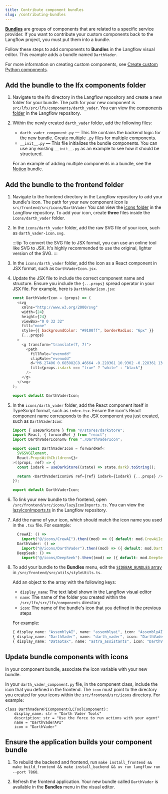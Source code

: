 ```yaml
---
title: Contribute component bundles
slug: /contributing-bundles
---
```



<Icon name="Blocks" aria-hidden="true" /> [**Bundles**](/components-bundle-components) are groups of components that are related to a specific service provider.
If you want to contribute your custom components back to the Langflow project, you must put them into a bundle.

Follow these steps to add components to <Icon name="Blocks" aria-hidden="true" /> **Bundles** in the Langflow visual editor.
This example adds a bundle named `DarthVader`.

For more information on creating custom components, see [Create custom Python components](/components-custom-components).

## Add the bundle to the lfx components folder

1. Navigate to the lfx directory in the Langflow repository and create a new folder for your bundle.
The path for your new component is `src/lfx/src/lfx/components/darth_vader`.
You can view the [components folder](https://github.com/langflow-ai/langflow/tree/main/src/lfx/src/lfx/components) in the Langflow repository.

2. Within the newly created `darth_vader` folder, add the following files:

    * `darth_vader_component.py` — This file contains the backend logic for the new bundle. Create multiple `.py` files for multiple components.
    * `__init__.py` — This file initializes the bundle components. You can use any existing `__init__.py` as an example to see how it should be structured.

    For an example of adding multiple components in a bundle, see the [Notion](https://github.com/langflow-ai/langflow/tree/main/src/lfx/src/lfx/components/Notion) bundle.


## Add the bundle to the frontend folder

1. Navigate to the frontend directory in the Langflow repository to add your bundle's icon.
The path for your new component icon is `src/frontend/src/icons/DarthVader`
You can view the [icons folder](https://github.com/langflow-ai/langflow/tree/main/src/frontend/src/icons) in the Langflow repository.
To add your icon, create **three** files inside the `icons/darth_vader` folder.

2. In the `icons/darth_vader` folder, add the raw SVG file of your icon, such as `darth_vader-icon.svg`.

    :::tip
    To convert the SVG file to JSX format, you can use an online tool like SVG to JSX.
    It's highly recommended to use the original, lighter version of the SVG.
    :::

3. In the `icons/darth_vader` folder, add the icon as a React component in JSX format, such as `DarthVaderIcon.jsx`.

4. Update the JSX file to include the correct component name and structure.
Ensure you include the `{...props}` spread operator in your JSX file.
For example, here is `DarthVaderIcon.jsx`:

    ```javascript
    const DarthVaderIcon = (props) => (
      <svg
        xmlns="http://www.w3.org/2000/svg"
        width={24}
        height={24}
        viewBox="0 0 32 32"
        fill="none"
        style={{ backgroundColor: "#9100ff", borderRadius: "6px" }}
        {...props}
      >
        <g transform="translate(7, 7)">
          <path
            fillRule="evenodd"
            clipRule="evenodd"
            d="M6.27406 0.685082C8.46664 -0.228361 10.9302 -0.228361 13.1229 0.685082C14.6773 1.33267 16.0054 2.40178 16.9702 3.75502C17.6126 4.65574 17.0835 5.84489 16.045 6.21613L13.5108 7.12189C12.9962 7.30585 12.4289 7.26812 11.9429 7.01756C11.8253 6.95701 11.7298 6.86089 11.6696 6.74266L10.2591 3.97469C10.0249 3.51519 9.37195 3.51519 9.13783 3.97469L7.72731 6.74274C7.66714 6.86089 7.57155 6.95701 7.454 7.01756L4.70187 8.43618C4.24501 8.67169 4.24501 9.3284 4.70187 9.56391L7.454 10.9825C7.57155 11.0431 7.66714 11.1392 7.72731 11.2574L9.13783 14.0254C9.37195 14.4849 10.0249 14.4849 10.2591 14.0254L11.6696 11.2574C11.7298 11.1392 11.8253 11.0431 11.9428 10.9825C12.429 10.7319 12.9965 10.6942 13.5112 10.8781L16.045 11.7838C17.0835 12.1551 17.6126 13.3442 16.9704 14.245C16.0054 15.5982"
            fill={props.isdark === "true" ? "white" : "black"}
          />
        </g>
      </svg>
    );

    export default DarthVaderIcon;
    ```

5. In the `icons/darth_vader` folder, add the React component itself in TypeScript format, such as `index.tsx`.
Ensure the icon's React component name corresponds to the JSX component you just created, such as `DarthVaderIcon`:

    ```typescript
    import { useDarkStore } from "@/stores/darkStore";
    import React, { forwardRef } from "react";
    import DarthVaderIconSVG from "./DarthVaderIcon";

    export const DarthVaderIcon = forwardRef<
      SVGSVGElement,
      React.PropsWithChildren<{}>
    >((props, ref) => {
      const isdark = useDarkStore((state) => state.dark).toString();

      return <DarthVaderIconSVG ref={ref} isdark={isdark} {...props} />;
    });

    export default DarthVaderIcon;
    ```

6. To link your new bundle to the frontend, open `/src/frontend/src/icons/lazyIconImports.ts`.
You can view the [lazyIconImports.ts](https://github.com/langflow-ai/langflow/blob/main/src/frontend/src/icons/lazyIconImports.ts) in the Langflow repository.

7. Add the name of your icon, which should match the icon name you used in the `.tsx` file.
For example:

    ```typescript
      CrewAI: () =>
        import("@/icons/CrewAI").then((mod) => ({ default: mod.CrewAiIcon })),
      DarthVader: () =>
        import("@/icons/DarthVader").then((mod) => ({ default: mod.DarthVaderIcon })),
      DeepSeek: () =>
        import("@/icons/DeepSeek").then((mod) => ({ default: mod.DeepSeekIcon })),
    ```

8. To add your bundle to the <Icon name="Blocks" aria-hidden="true" /> **Bundles** menu, edit the [`SIDEBAR_BUNDLES` array](https://github.com/langflow-ai/langflow/blob/main/src/frontend/src/utils/styleUtils.ts#L231) in `/src/frontend/src/utils/styleUtils.ts`.

    Add an object to the array with the following keys:

    * `display_name`: The text label shown in the Langflow visual editor
    * `name`: The name of the folder you created within the `/src/lfx/src/lfx/components` directory
    * `icon`: The name of the bundle's icon that you defined in the previous steps

    For example:

    ```typescript
    { display_name: "AssemblyAI", name: "assemblyai", icon: "AssemblyAI" },
    { display_name: "DarthVader", name: "darth_vader", icon: "DarthVader" },
    { display_name: "DataStax", name: "astra_assistants", icon: "DarthVader" },
    ```

## Update bundle components with icons

In your component bundle, associate the icon variable with your new bundle.

In your `darth_vader_component.py` file, in the component class, include the icon that you defined in the frontend.
The `icon` must point to the directory you created for your icons within the `src/frontend/src/icons` directory.
For example:
```
class DarthVaderAPIComponent(LCToolComponent):
    display_name: str = "Darth Vader Tools"
    description: str = "Use the force to run actions with your agent"
    name = "DarthVaderAPI"
    icon = "DarthVader"
```

## Ensure the application builds your component bundle

1. To rebuild the backend and frontend, run `make install_frontend && make build_frontend && make install_backend && uv run langflow run --port 7860`.

2. Refresh the frontend application.
Your new bundle called `DarthVader` is available in the <Icon name="Blocks" aria-hidden="true" /> **Bundles** menu in the visual editor.